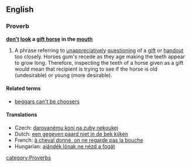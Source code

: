 ==English==

===Proverb===
'''[[don't]] [[look]] a [[gift horse]] in the [[mouth]]'''

# A phrase referring to [[unappreciatively]] [[questioning]] of a [[gift]] or [[handout]] too closely. Horses gum's recede as they age making the teeth appear to grow long. Therefore, inspecting the teeth of a horse given as a gift would mean that recipient is trying to see if the horse is old (undesirable) or young (more desirable). 

====Related terms====
* [[beggars can't be choosers]]

====Translations====
{{trans-top|a phrase referring to unappreciatively questioning of a gift or handout too closely}}
* Czech: [[darovanému koni na zuby nekoukej]]
* Dutch: [[een gegeven paard niet in de bek kijken]]
* French: [[à cheval donné, on ne regarde pas la bouche]]
* Hungarian: [[ajándék lónak ne nézd a fogát]]
{{trans-mid}}
{{trans-bottom}}

[[category:Proverbs]]